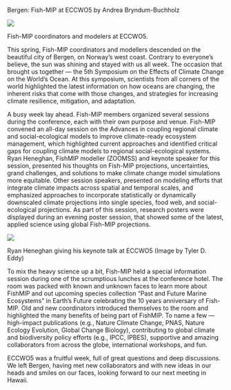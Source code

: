 Bergen: Fish-MIP at ECCWO5 by Andrea Bryndum-Buchholz

![](/images/fishmipECC05_1.jpg)

Fish-MIP coordinators and modelers at ECCWO5.

This spring, Fish-MIP coordinators and modellers descended on the beautiful city of Bergen, on Norway's west coast. Contrary to everyone's believe, the sun was shining and stayed with us all week. The occasion that brought us together --- the 5th Symposium on the Effects of Climate Change on the World's Ocean. At this symposium, scientists from all corners of the world highlighted the latest information on how oceans are changing, the inherent risks that come with those changes, and strategies for increasing climate resilience, mitigation, and adaptation.

A busy week lay ahead. Fish-MIP members organized several sessions during the conference, each with their own purpose and venue. Fish-MIP convened an all-day session on the Advances in coupling regional climate and social-ecological models to improve climate-ready ecosystem management, which highlighted current approaches and identified critical gaps for coupling climate models to regional social-ecological systems. Ryan Heneghan, FishMIP modeller (ZOOMSS) and keynote speaker for this session, presented his thoughts on Fish-MIP projections, uncertainties, grand challenges, and solutions to make climate change model simulations more equitable. Other session speakers, presented on modeling efforts that integrate climate impacts across spatial and temporal scales, and emphasized approaches to incorporate statistically or dynamically downscaled climate projections into single species, food web, and social-ecological projections. As part of this session, research posters were displayed during an evening poster session, that showed some of the latest, applied science using global Fish-MIP projections.

![](/images/fishmipECC05_2.jpg)

Ryan Heneghan giving his keynote talk at ECCWO5 (Image by Tyler D. Eddy)

To mix the heavy science up a bit, Fish-MIP held a special information session during one of the scrumptious lunches at the conference hotel. The room was packed with known and unknown faces to learn more about FishMIP and out upcoming species collection "Past and Future Marine Ecosystems" in Earth's Future celebrating the 10 years anniversary of Fish-MIP. Old and new coordinators introduced themselves to the room and highlighted the many benefits of being part of FishMIP. To name a few --- high-impact publications (e.g., Nature Climate Change, PNAS, Nature Ecology Evolution, Global Change Biology), contributing to global climate and biodiversity policy efforts (e.g., IPCC, IPBES), supportive and amazing collaborators from across the globe, international workshops, and fun.

ECCWO5 was a fruitful week, full of great questions and deep discussions. We left Bergen, having met new collaborators and with new ideas in our heads and smiles on our faces, looking forward to our next meeting in Hawaii.
